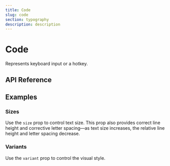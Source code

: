 ```yaml
---
title: Code
slug: code
section: typography
description: description
---
```


# Code

<Description>Represents keyboard input or a hotkey.</Description>

<ComponentThemesPreview name="code" file="code-demo" />

## API Reference

<PropsTable name="RdxCodeComponent" />

## Examples

### Sizes
Use the `size` prop to control text size.
This prop also provides correct line height and corrective letter spacing—as text size increases,
the relative line height and letter spacing decrease.


<ComponentThemesPreview name="code" file="code-sizes-demo" />


### Variants
Use the `variant` prop to control the visual style.

<ComponentThemesPreview name="code" file="code-variants-demo" />

